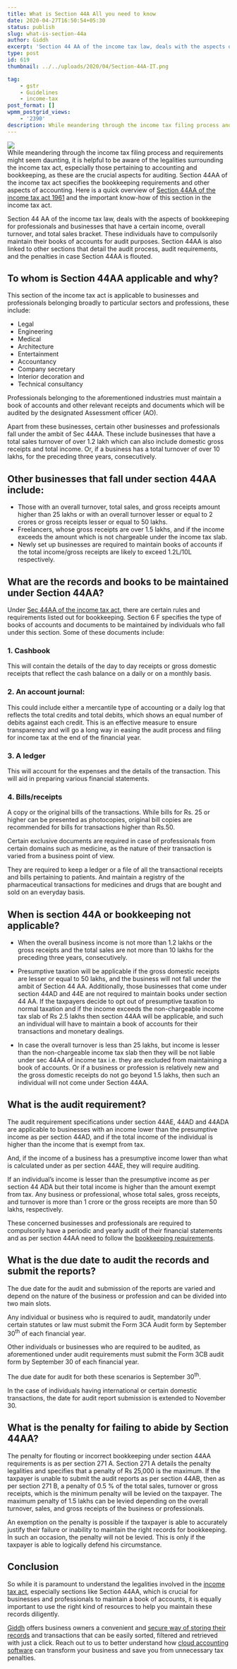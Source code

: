 ```yaml
---
title: What is Section 44A All you need to know
date: 2020-04-27T16:50:54+05:30
status: publish
slug: what-is-section-44a
author: Giddh
excerpt: 'Section 44 AA of the income tax law, deals with the aspects of bookkeeping for professionals and businesses that have a certain income, overall turnover, and total sales bracket.'
type: post
id: 619
thumbnail: ../../uploads/2020/04/Section-44A-IT.png

tag:
    - gstr
    - Guidelines
    - income-tax
post_format: []
wpmm_postgrid_views:
    - '2390'
description: While meandering through the income tax filing process and requirements might seem daunting, it is helpful to be aware of the legalities surrounding the income tax act
---
```

![](../../uploads/2020/04/Section-44A.png)
<br />While meandering through the income tax filing process and requirements might seem daunting, it is helpful to be aware of the legalities surrounding the income tax act, especially those pertaining to accounting and bookkeeping, as these are the crucial aspects for auditing. Section 44AA of the income tax act specifies the bookkeeping requirements and other aspects of accounting. Here is a quick overview of [Section 44AA of the income tax act 1961](https://www.incometaxindia.gov.in/Acts/Finance%20Acts/1964/102120000000035323.htm) and the important know-how of this section in the income tax act.

Section 44 AA of the income tax law, deals with the aspects of bookkeeping for professionals and businesses that have a certain income, overall turnover, and total sales bracket. These individuals have to compulsorily maintain their books of accounts for audit purposes. Section 44AA is also linked to other sections that detail the audit process, audit requirements, and the penalties in case Section 44AA is flouted.

**To whom is Section 44AA applicable and why?**
-----------------------------------------------

This section of the income tax act is applicable to businesses and professionals belonging broadly to particular sectors and professions, these include:

- Legal
- Engineering
- Medical
- Architecture
- Entertainment
- Accountancy
- Company secretary
- Interior decoration and
- Technical consultancy

Professionals belonging to the aforementioned industries must maintain a book of accounts and other relevant receipts and documents which will be audited by the designated Assessment officer (AO).

Apart from these businesses, certain other businesses and professionals fall under the ambit of Sec 44AA. These include businesses that have a total sales turnover of over 1.2 lakh which can also include domestic gross receipts and total income. Or, if a business has a total turnover of over 10 lakhs, for the preceding three years, consecutively.

**Other businesses that fall under section 44AA include:**
----------------------------------------------------------

- Those with an overall turnover, total sales, and gross receipts amount higher than 25 lakhs or with an overall turnover lesser or equal to 2 crores or gross receipts lesser or equal to 50 lakhs.
- Freelancers, whose gross receipts are over 1.5 lakhs, and if the income exceeds the amount which is not chargeable under the income tax slab.
- Newly set up businesses are required to maintain books of accounts if the total income/gross receipts are likely to exceed 1.2L/10L respectively.

**What are the records and books to be maintained under Section 44AA?**
-----------------------------------------------------------------------

Under [Sec 44AA of the income tax act](https://www.aubsp.com/section-44a-deduction-trade-professional-similar-association/), there are certain rules and requirements listed out for bookkeeping. Section 6 F specifies the type of books of accounts and documents to be maintained by individuals who fall under this section. Some of these documents include:

### 1. **Cashbook**

This will contain the details of the day to day receipts or gross domestic receipts that reflect the cash balance on a daily or on a monthly basis.

### 2. **An account journal:**

This could include either a mercantile type of accounting or a daily log that reflects the total credits and total debits, which shows an equal number of debits against each credit. This is an effective measure to ensure transparency and will go a long way in easing the audit process and filing for income tax at the end of the financial year.

### 3. **A ledger**

This will account for the expenses and the details of the transaction. This will aid in preparing various financial statements.

### 4. **Bills/receipts**

A copy or the original bills of the transactions. While bills for Rs. 25 or higher can be presented as photocopies, original bill copies are recommended for bills for transactions higher than Rs.50.

Certain exclusive documents are required in case of professionals from certain domains such as medicine, as the nature of their transaction is varied from a business point of view.

They are required to keep a ledger or a file of all the transactional receipts and bills pertaining to patients. And maintain a registry of the pharmaceutical transactions for medicines and drugs that are bought and sold on an everyday basis.

**When is section 44A or bookkeeping not applicable?**
------------------------------------------------------

- When the overall business income is not more than 1.2 lakhs or the gross receipts and the total sales are not more than 10 lakhs for the preceding three years, consecutively.

- Presumptive taxation will be applicable if the gross domestic receipts are lesser or equal to 50 lakhs, and the business will not fall under the ambit of Section 44 AA. Additionally, those businesses that come under section 44AD and 44E are not required to maintain books under section 44 AA. If the taxpayers decide to opt out of presumptive taxation to normal taxation and if the income exceeds the non-chargeable income tax slab of Rs 2.5 lakhs then section 44AA will be applicable, and such an individual will have to maintain a book of accounts for their transactions and monetary dealings.

- In case the overall turnover is less than 25 lakhs, but income is lesser than the non-chargeable income tax slab then they will be not liable under sec 44AA of income tax i.e. they are excluded from maintaining a book of accounts. Or if a business or profession is relatively new and the gross domestic receipts do not go beyond 1.5 lakhs, then such an individual will not come under Section 44AA.

**What is the audit requirement?**
----------------------------------

The audit requirement specifications under section 44AE, 44AD and 44ADA are applicable to businesses with an income lower than the presumptive income as per section 44AD, and if the total income of the individual is higher than the income that is exempt from tax.

And, if the income of a business has a presumptive income lower than what is calculated under as per section 44AE, they will require auditing.

If an individual’s income is lesser than the presumptive income as per section 44 ADA but their total income is higher than the amount exempt from tax. Any business or professional, whose total sales, gross receipts, and turnover is more than 1 crore or the gross receipts are more than 50 lakhs, respectively.

These concerned businesses and professionals are required to compulsorily have a periodic and yearly audit of their financial statements and as per section 44AA need to follow the [bookkeeping requirements](https://giddh.com/blog/accounting-can-be-beautiful).

**What is the due date to audit the records and submit the reports?**
---------------------------------------------------------------------

The due date for the audit and submission of the reports are varied and depend on the nature of the business or profession and can be divided into two main slots.

Any individual or business who is required to audit, mandatorily under certain statutes or law must submit the Form 3CA Audit form by September 30<sup>th</sup> of each financial year.

Other individuals or businesses who are required to be audited, as aforementioned under audit requirements must submit the Form 3CB audit form by September 30 of each financial year.

The due date for audit for both these scenarios is September 30<sup>th</sup>.

In the case of individuals having international or certain domestic transactions, the date for audit report submission is extended to November 30.

**What is the penalty for failing to abide by Section 44AA?**
-------------------------------------------------------------

The penalty for flouting or incorrect bookkeeping under section 44AA requirements is as per section 271 A. Section 271 A details the penalty legalities and specifies that a penalty of Rs 25,000 is the maximum. If the taxpayer is unable to submit the audit reports as per section 44AB, then as per section 271 B, a penalty of 0.5 % of the total sales, turnover or gross receipts, which is the minimum penalty will be levied on the taxpayer. The maximum penalty of 1.5 lakhs can be levied depending on the overall turnover, sales, and gross receipts of the business or professionals.

An exemption on the penalty is possible if the taxpayer is able to accurately justify their failure or inability to maintain the right records for bookkeeping. In such an occasion, the penalty will not be levied. This is only if the taxpayer is able to logically defend his circumstance.

**Conclusion**
--------------

So while it is paramount to understand the legalities involved in the [income tax act](https://giddh.com/guide/ebudget-2020-its-impact-on-gst-and-small-business-owners/), especially sections like Section 44AA, which is crucial for businesses and professionals to maintain a book of accounts, it is equally important to use the right kind of resources to help you maintain these records diligently.

[Giddh](https://giddh.com) offers business owners a convenient and [secure way of storing their records](https://giddh.com/security/) and transactions that can be easily sorted, filtered and retrieved with just a click. Reach out to us to better understand how [cloud accounting software](https://giddh.com/cloud-accounting-software) can transform your business and save you from unnecessary tax penalties.